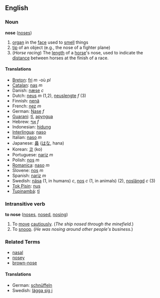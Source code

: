 ==English==

===Noun===
'''nose''' ([[noses]])

# [[organ]] in the [[face]] used to [[smell]] things
# [[tip]] of an object (e.g., the nose of a fighter plane)
# (''Horse racing'') The [[length]] of a [[horse]]'s nose, used to indicate the [[distance]] between horses at the finish of a race.

====Translations====
*[[Breton]]: [[fri]] ''m'' -où ''pl''
*[[Catalan]]: [[nas]] ''m''
*Danish: [[næse]] ''c''
*Dutch: [[neus]] ''m'' (1,2), [[neuslengte]] ''f'' (3)
*Finnish: [[nenä]]
*French: [[nez]] ''m''
*German: [[Nase]] ''f''
*[[Guarani]]: [[tĩ]], [[apyngua]]
*Hebrew: [[אף]] ''f''
*Indonesian: [[hidung]]
*[[Interlingua]]: [[naso]]
*Italian: [[naso]] ''m''
*Japanese: [[鼻]] ([[はな]], hana)
*Korean: [[코]] (ko)
*Portuguese: [[nariz]] ''m''
*Polish: [[nos]] ''m''
*[[Romanica]]: [[naso]] ''m''
*Slovene: [[nos]] ''m''
*Spanish: [[nariz]] ''m''
*Swedish: [[näsa]] (1, in humans) ''c'', [[nos]] ''c'' (1, in animals) (2), [[noslängd]] ''c'' (3)
*[[Tok Pisin]]: [[nus]]
*[[Tupinambá]]: [[tĩ]]

===Intransitive verb===
'''to nose''' ([[noses]], [[nosed]], [[nosing]])

#To [[move]] [[cautiously]].  (''The ship nosed through the minefield.'')
#To [[snoop]].  (''He was nosing around other people's business.'')

===Related Terms===
*[[nasal]]
*[[nosey]]
*[[brown-nose]]

====Translations====
*German: [[schnüffeln]]
*Swedish: [[lägga sig i]]